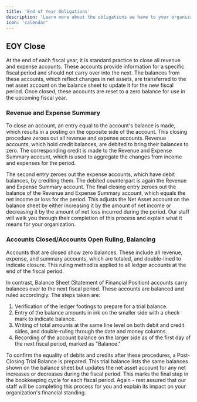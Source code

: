 ```yaml
---
title: 'End of Year Obligations'
description: 'Learn more about the obligations we have to your organization at both the end of the calendar and fiscal year'
icon: 'calendar'
---
```


## EOY Close

At the end of each fiscal year, it is standard practice to close all revenue and expense accounts. These accounts provide information for a specific fiscal period and should not carry over into the next. The balances from these accounts, which reflect changes in net assets, are transferred to the net asset account on the balance sheet to update it for the new fiscal period. Once closed, these accounts are reset to a zero balance for use in the upcoming fiscal year.

### Revenue and Expense Summary

To close an account, an entry equal to the account's balance is made, which results in a posting on the opposite side of the account. This closing procedure zeroes out all revenue and expense accounts. Revenue accounts, which hold credit balances, are debited to bring their balances to zero. The corresponding credit is made to the Revenue and Expense Summary account, which is used to aggregate the changes from income and expenses for the period.

The second entry zeroes out the expense accounts, which have debit balances, by crediting them. The debited counterpart is again the Revenue and Expense Summary account. The final closing entry zeroes out the balance of the Revenue and Expense Summary account, which equals the net income or loss for the period. This adjusts the Net Asset account on the balance sheet by either increasing it by the amount of net income or decreasing it by the amount of net loss incurred during the period. Our staff will walk you through their completion of this process and explain what it means for your organization.

### Accounts Closed/Accounts Open Ruling, Balancing

Accounts that are closed show zero balances. These include all revenue, expense, and summary accounts, which are totaled, and double-lined to indicate closure. This ruling method is applied to all ledger accounts at the end of the fiscal period.

In contrast, Balance Sheet (Statement of Financial Position) accounts carry balances over to the next fiscal period. These accounts are balanced and ruled accordingly. The steps taken are:
1. Verification of the ledger footings to prepare for a trial balance.
2. Entry of the balance amounts in ink on the smaller side with a check mark to indicate balance.
3. Writing of total amounts at the same line level on both debit and credit sides, and double-ruling through the date and money columns.
4. Recording of the account balance on the larger side as of the first day of the next fiscal period, marked as "Balance."

To confirm the equality of debits and credits after these procedures, a Post-Closing Trial Balance is prepared. This trial balance lists the same balances shown on the balance sheet but updates the net asset account for any net increases or decreases during the fiscal period. This marks the final step in the bookkeeping cycle for each fiscal period. Again - rest assured that our staff will be completing this process for you and explain its impact on your organization's financial standing.
